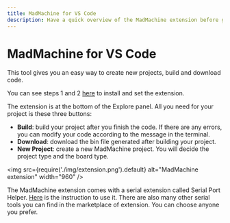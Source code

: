 ```yaml
---
title: MadMachine for VS Code
description: Have a quick overview of the MadMachine extension before going to more details. It provides you an easy way to build and download your Swift code for your microcontroller board.
---
```


# MadMachine for VS Code

This tool gives you an easy way to create new projects, build and download code. 

You can see steps 1 and 2 [here](../run-your-first-project) to install and set the extension.


The extension is at the bottom of the Explore panel. All you need for your project is these three buttons:

- **Build**: build your project after you finish the code. If there are any errors, you can modify your code according to the message in the terminal.
- **Download**: download the bin file generated after building your project.
- **New Project**: create a new MadMachine project. You will decide the project type and the board type.

<img
  src={require('./img/extension.png').default}
  alt="MadMachine extension" width="960"
/>

The MadMachine extension comes with a serial extension called Serial Port Helper. [Here](../../how-to/debug#step-3-open-serial-monitor) is the instruction to use it. There are also many other serial tools you can find in the marketplace of extension. You can choose anyone you prefer.
